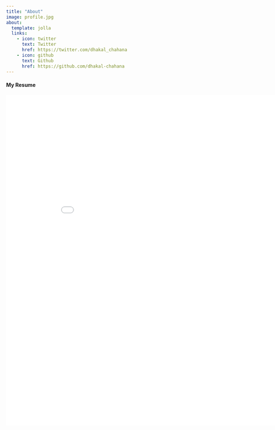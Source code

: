 ```yaml
---
title: "About"
image: profile.jpg
about:
  template: jolla
  links:
    - icon: twitter
      text: Twitter
      href: https://twitter.com/dhakal_chahana
    - icon: github
      text: Github
      href: https://github.com/dhakal-chahana
---
```


#### My Resume

![](posts/welcome/Chahana%20Dhakal.pdf){fig-align="center" width="900" height="900"}
